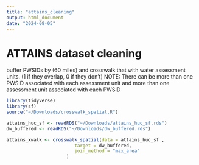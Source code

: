```yaml
---
title: "attains_cleaning"
output: html_document
date: "2024-08-05"
---
```


# ATTAINS dataset cleaning
buffer PWSIDs by (60 miles) and crosswalk that with water assessment units. (1 if they overlap, 0 if they don't)  NOTE: There can be more than one PWSID associated with each assessment unit and more than one assessment unit associated with each PWSID
```r

library(tidyverse)
library(sf)
source("~/Downloads/crosswalk_spatial.R")

attains_huc_sf <- readRDS("~/Downloads/attains_huc_sf.rds")
dw_buffered <- readRDS("~/Downloads/dw_buffered.rds")

attains_xwalk <- crosswalk_spatial(data = attains_huc_sf , 
                         target = dw_buffered,
                         join_method = "max_area"
                      )
```

